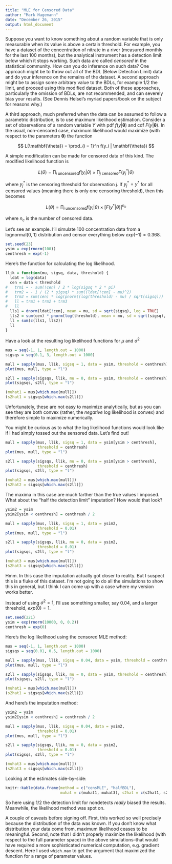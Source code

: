 ```yaml
---
title: "MLE for Censored Data"
author: "Mark Hagemann"
date: "December 26, 2015"
output: html_document
---
```


Suppose you want to know something about a random variable that is only measurable when its value is above a certain threshold. For example, you have a dataset of the concentration of nitrate in a river (measured monthly for the last 100 months), but the analytical instrument has a detection limit below which it stops working. Such data are called *censored* in the statistical community. How can you do inference on such data? One approach might be to throw out all of the BDL (Below Detection Limit) data and do your inference on the remains of the dataset. A second approach might be to assign some arbitrary value to the BDLs, for example 1/2 the limit, and proceed using this modified dataset. Both of these approaches, particularly the omission of BDLs, are not recommended, and can severely bias your results. (See Dennis Helsel's myriad papers/book on the subject for reasons why.)

A third approach, much preferred when the data can be assumed to follow a parametric distribution, is to use maximum likelihood estimation. Consider a set of observations of a random variable $Y$ with pdf $f(y|\mathbf{\theta})$ and cdf $F(y|\mathbf{\theta})$. In the usual, non-censored case, maximum likelihood would maximize (with respect to the parameters $\mathbf{\theta}$) the function 

$$
L(\mathbf{\theta}) = \prod_{i = 1}^n f(y_i | \mathbf{\theta})
$$

A simple modification can be made for censored data of this kind. The modified likelihood function is 

$$
L(\theta) = \prod_{i \text{ uncensored}} f(y_i | \theta) \times \prod_{j \text { censored}} F(y_j^* | \theta)
$$

where $y_j^*$ is the censoring threshold for observation $j$. If $y_j^* = y^*$ for all censored values (meaning there is only one censoring threshold), then this becomes

$$
L(\theta) = \prod_{i \text{ uncensored}} f(y_i | \theta) \times  [F(y^* | \theta)]^{n_c}
$$

where $n_c$ is the number of censored data.

Let's see an example. I'll simulate 100 concentration data from a lognormal(0, 1) distribution and censor everything below $exp(-1) = 0.368$. 

```r
set.seed(23)
ysim = exp(rnorm(100))
centhresh = exp(-1)
```


Here's the function for calculating the log likelihood. 

```r
llik = function(mu, sigsq, data, threshold) {
  ldat = log(data)
  cen = data < threshold
#   trm1 = - sum(!cen) / 2 * log(sigsq * 2 * pi)
#   trm2 = - 1 / (2 * sigsq) * sum((ldat[!cen] - mu)^2)
#   trm3 = sum(cen) * log(pnorm((log(threshold) - mu) / sqrt(sigsq)))
#   ll = trm1 + trm2 + trm3
#   ll
  lls1 = dnorm(ldat[!cen], mean = mu, sd = sqrt(sigsq), log = TRUE)
  lls2 = sum(cen) * pnorm(log(threshold), mean = mu, sd = sqrt(sigsq), log.p = TRUE)
  ll = sum(c(lls1, lls2))
  ll
}

```

Have a look at the resulting log likelihood functions for $\mu$ and $\sigma^2$

```r
mus = seq(-1, 1, length.out = 1000)
sigsqs = seq(0.1, 3, length.out = 1000)

mull = sapply(mus, llik, sigsq = 1, data = ysim, threshold = centhresh)
plot(mus, mull, type = "l")

s2ll = sapply(sigsqs, llik, mu = 0, data = ysim, threshold = centhresh)
plot(sigsqs, s2ll, type = "l")

(muhat1 = mus[which.max(mull)])
(s2hat1 = sigsqs[which.max(s2ll)])
```

Unfortunately, these are not easy to maximize analytically, but as you can see they are both convex (rather, the *negative* log likelihood is convex) and therefore simple to maximize numerically. 

You might be curious as to what the log likelihood functions would look like if I had simply tossed out the sensored data. Let's find out!

```r
mull = sapply(mus, llik, sigsq = 1, data = ysim[ysim > centhresh], 
              threshold = centhresh)
plot(mus, mull, type = "l")

s2ll = sapply(sigsqs, llik, mu = 0, data = ysim[ysim > centhresh], 
              threshold = centhresh)
plot(sigsqs, s2ll, type = "l")

(muhat2 = mus[which.max(mull)])
(s2hat2 = sigsqs[which.max(s2ll)])
```

The maxima in this case are much farther than the true values I imposed. What about the "half the detection limit" imputation? How would that look?

```r
ysim2 = ysim
ysim2[ysim < centhresh] = centhresh / 2

mull = sapply(mus, llik, sigsq = 1, data = ysim2, 
              threshold = 0.01)
plot(mus, mull, type = "l")

s2ll = sapply(sigsqs, llik, mu = 0, data = ysim2, 
              threshold = 0.01)
plot(sigsqs, s2ll, type = "l")

(muhat3 = mus[which.max(mull)])
(s2hat3 = sigsqs[which.max(s2ll)])
```

Hmm. In this case the imputation actually got closer to reality. But I suspect this is a fluke of this dataset. I'm not going to do all the simulations to show this in general, but I think I can come up with a case where my version works better. 

Instead of using $\sigma^2 = 1$, I'll use something smaller, say 0.04, and a larger threshold, $exp(0) = 1$. 

```r
set.seed(221)
ysim = exp(rnorm(10000, 0, 0.2))
centhresh = exp(0)
```

Here's the log likelihood using the censored MLE method: 

```r
mus = seq(-1, 1, length.out = 1000)
sigsqs = seq(0.01, 0.5, length.out = 1000)

mull = sapply(mus, llik, sigsq = 0.04, data = ysim, threshold = centhresh)
plot(mus, mull, type = "l")

s2ll = sapply(sigsqs, llik, mu = 0, data = ysim, threshold = centhresh)
plot(sigsqs, s2ll, type = "l")

(muhat1 = mus[which.max(mull)])
(s2hat1 = sigsqs[which.max(s2ll)])
```

And here's the imputation method:

```r
ysim2 = ysim
ysim2[ysim < centhresh] = centhresh / 2

mull = sapply(mus, llik, sigsq = 0.04, data = ysim2, 
              threshold = 0.01)
plot(mus, mull, type = "l")

s2ll = sapply(sigsqs, llik, mu = 0, data = ysim2, 
              threshold = 0.01)
plot(sigsqs, s2ll, type = "l")

(muhat3 = mus[which.max(mull)])
(s2hat3 = sigsqs[which.max(s2ll)])
```

Looking at the estimates side-by-side:

```r
knitr::kable(data.frame(method = c("censMLE", "halfBDL"), 
                        muhat = c(muhat1, muhat3), s2hat = c(s2hat1, s2hat3)))
```

So here using 1/2 the detection limit for nondetects *really* biased the results. Meanwhile, the likelihood method was spot on. 

A couple of caveats before signing off. First, this worked so well precisely because the distribution of the data was known. If you don't know what distribution your data come from, maximum likelihood ceases to be meaningful. Second, note that I didn't properly maximize the likelihood (with respect to the full parameter space) in the above simulations--that would have required a more sophisticated numerical computation, e.g. gradient descent. Here I used `which.max` to get the argument that maximized the function for a range of parameter values. 
